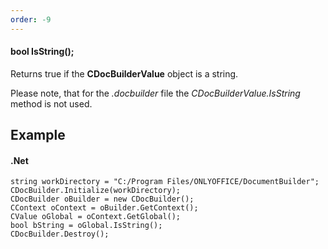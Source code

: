 ```yaml
---
order: -9
---
```

#### bool IsString();

Returns true if the **CDocBuilderValue** object is a string.

Please note, that for the *.docbuilder* file the *CDocBuilderValue.IsString* method is not used.

## Example

#### .Net

```
string workDirectory = "C:/Program Files/ONLYOFFICE/DocumentBuilder";
CDocBuilder.Initialize(workDirectory);
CDocBuilder oBuilder = new CDocBuilder();
CContext oContext = oBuilder.GetContext();
CValue oGlobal = oContext.GetGlobal();
bool bString = oGlobal.IsString();
CDocBuilder.Destroy();
```
